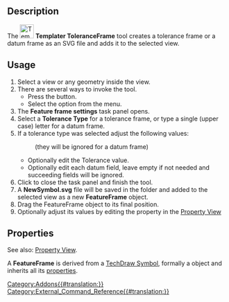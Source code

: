 {{UnfinishedDocu}}
<languages/>
<translate>

{{Docnav
|[[Templater_AuxView|AuxView]]
|[[Templater_NewTemplateMulti|NewTemplateMulti]]
|[[Templater_Workbench|Templater]]
|IconL=Templater_AuxView.svg
|IconR=Templater_NewTemplateMulti.svg
|IconC=Templater_workbench_icon.svg
}}

{{GuiCommand
|Name=Templater ToleranceFrame
|MenuLocation=Templater → Tolerance Frame
|Workbenches=[[Templater_Workbench|Templater]]
|Shortcut=
}}

==Description==

The [[Image:Templater_ToleranceFrame.svg|32px]] '''Templater ToleranceFrame''' tool creates a tolerance frame or a datum frame as an SVG file and adds it to the selected view.

==Usage==

# Select a view or any geometry inside the view.
# There are several ways to invoke the tool.
#* Press the {{Button|[[Image:Templater_ToleranceFrame.svg|16px]] Tolerance Frame}} button.
#* Select the {{MenuCommand|Templater → [[Image:Templater_ToleranceFrame.svg|16px]] Tolerance Frame}} option from the menu.
# The '''Feature frame settings''' task panel opens.
# Select a '''Tolerance Type''' for a tolerance frame, or type a single (upper case) letter for a datum frame.
# If a tolerance type was selected adjust the following values:
#: (they will be ignored for a datum frame)
#* Optionally edit the Tolerance value.
#* Optionally edit each datum field, leave empty if not needed and succeeding fields will be ignored.
# Click {{Button|Ok}} to close the task panel and finish the tool.
# A '''NewSymbol.svg''' file will be saved in the {{MenuCommand|.../Mod/Templater/Resources}} folder and added to the selected view as a new '''FeatureFrame''' object.
# Drag the FeatureFrame object to its final position.
# Optionally adjust its values by editing the {{PropertyData|Editable Texts}} property in the [[Property_View|Property View]] 

== Properties ==

See also: [[Property_View|Property View]].

A '''FeatureFrame''' is derived from a [[TechDraw_Symbol|TechDraw Symbol]], formally a {{Incode|TechDraw::DrawViewSymbol}} object and inherits all its [[TechDraw_Symbol#Properties_Part_View|properties]].


{{Docnav
|[[Templater_AuxView|AuxView]]
|[[Templater_NewTemplateMulti|NewTemplateMulti]]
|[[Templater_Workbench|Templater]]
|IconL=Templater_AuxView.svg
|IconR=Templater_NewTemplateMulti.svg
|IconC=Templater_workbench_icon.svg
}}

</translate>
[[Category:Addons{{#translation:}}]]
[[Category:External_Command_Reference{{#translation:}}]]